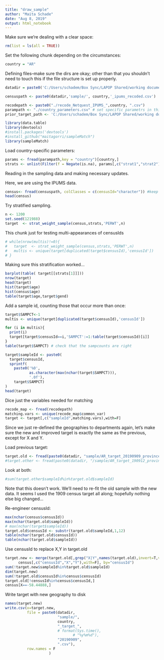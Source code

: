 ```yaml
---
title: "draw_sample"
author: "Maita Schade"
date: "Aug 8, 2019"
output: html_notebook
---
```


Make sure we're dealing with a clear space:
```r
rm(list = ls(all = TRUE))
```
  
Set the following chunk depending on the circumstances:
```r
country = "AR"
```

Defining files--make sure the dirs are okay; other than that you shouldn't need to touch this if the file structure is set up properly.
```r
datadir = paste0('C:/Users/schadem/Box Sync/LAPOP Shared/working documents/maita/Coordination/IDB Online/Matching process/Data/',country,'/')

censuspath <- paste0(datadir,'sample/', country,'_ipums_recoded.csv')

recodepath <- paste0("./recode_Netquest_IPUMS_",country, ".csv")
parampath <- "./country_parameters.csv" # set specific parametrs in this file
prior_target_path <- 'C:/Users/schadem/Box Sync/LAPOP Shared/working documents/maita/Coordination/IDB Online/Matching process/Data/AR/panel/AR_selected_wave1_190613.csv'
```

```r
library(data.table)
library(devtools)
#install.packages('devtools')
#install_github("maitagorri/sampleMatch")
library(sampleMatch)
```

Load country-specific parameters:
```r
params <- fread(parampath,key = "country")[country,]
strats <- unlist(Filter(f = Negate(is.na), params[,c("strat1","strat2")]))
```


Reading in the sampling data and making necessary updates.

Here, we are using the IPUMS data.
```r
census<- fread(censuspath, colClasses = c(censusId="character")) #keep it simple, and keep leading 0s
head(census)

```


Try stratified sampling.

```r
n <- 1200
set.seed(121988)
target  <- strat_weight_sample(census,strats,'PERWT',n)
```

This chunk just for testing multi-appearances of censusIds
```r
# while(nrow(multis)!=0){
#   target  <- strat_weight_sample(census,strats,'PERWT',n)
#   multis <- unique(target[duplicated(target$censusId),'censusId'])
# }
```

Making sure this stratification worked...
```r
barplot(table( target[[strats[1]]]))
nrow(target)
head(target)
hist(target$age)
hist(census$age)
table(target$age,target$gend)
```

Add a sample id, counting those that occur more than once:
```r
target$SAMPCT<-1
multis <- unique(target[duplicated(target$censusId),'censusId'])

for (i in multis){
  print(i)
  target[target$censusId==i,'SAMPCT':=1:table(target$censusId)[i]]
}
table(target$SAMPCT) # check that the sampcounts are right

target$sampleId <- paste0(
  target$censusId,
  sprintf(
    paste0('%0',
           as.character(max(nchar(target$SAMPCT))),
           '.0f'),
    target$SAMPCT)
)
head(target)
```


Dice just the variables needed for matching
```r
recode_map <- fread(recodepath)
matching.vars <- unique(recode_map$common_var)
target <- target[,c("sampleId",matching.vars),with=F]
```

Since we just re-defined the geographies to departments again, let's make sure the new and improved target is exactly the same as the previous, except for X and Y.

Load previous target:
```r
target.old <- fread(paste0(datadir, "sample/AR_target_20190909_province.csv"),colClasses = c(sampleId="character"))
#target.other <- fread(paste0(datadir, "/sample/AR_target_190912_province.csv"),colClasses = c(sampleId="character"))

```
Look at both:
```r
#sum(target.other$sampleId%in%target.old$sampleId)
```
Note that this doesn't work. We'll need to re-fit the old sample with the new data.
It seems I used the 1909 census target all along; hopefully nothing else big changed...

Re-engineer censusId:
```r
max(nchar(census$censusId))
max(nchar(target.old$sampleId))
# max(nchar(target$sampleId))
target.old$censusId <- substr(target.old$sampleId,1,12)
table(nchar(target.old$censusId))
table(nchar(target.old$sampleId))

```
Use censusId to replace X,Y in target.old
```r
target.new <- merge(target.old[,grep("X|Y",names(target.old),invert=T,value = T),with=F],
      census[,c("censusId","X","Y"),with=F], by="censusId")
sum(!target.new$sampleId%in%target.old$sampleId)
dim(target.new)
sum(!target.old$censusId%in%census$censusId)
target.old[!censusId%in%census$censusId,]
census[X==-58.44888,]
```

Write target with new geography to disk
```r
names(target.new)
write.csv(x=target.new,
          file = paste0(datadir,
                        "sample/",
                        country,
                        "_target_",
                        # format(Sys.time(), 
                               # "%y%m%d"),
                        "20190909",
                        ".csv"),
          row.names = F
                    )

```
